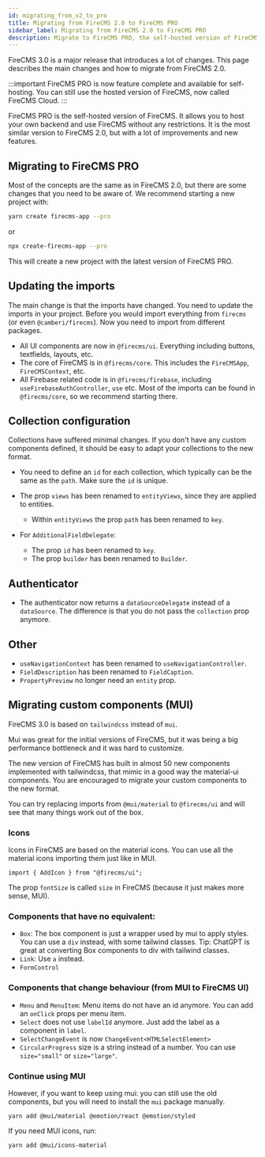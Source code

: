 ```yaml
---
id: migrating_from_v2_to_pro
title: Migrating from FireCMS 2.0 to FireCMS PRO
sidebar_label: Migrating from FireCMS 2.0 to FireCMS PRO
description: Migrate to FireCMS PRO, the self-hosted version of FireCMS.
---
```


FireCMS 3.0 is a major release that introduces a lot of changes. This page
describes the main changes and how to migrate from FireCMS 2.0.

:::important
FireCMS PRO is now feature complete and available for self-hosting.
You can still use the hosted version of FireCMS, now called FireCMS Cloud.
:::


FireCMS PRO is the self-hosted version of FireCMS. It allows you to host your own backend and use FireCMS without any restrictions.
It is the most similar version to FireCMS 2.0, but with a lot of improvements and new features.

## Migrating to FireCMS PRO

Most of the concepts are the same as in FireCMS 2.0, but there are some changes that you need to be aware of.
We recommend starting a new project with:
```bash
yarn create firecms-app --pro
```
or
```bash
npx create-firecms-app --pro
```

This will create a new project with the latest version of FireCMS PRO.

## Updating the imports

The main change is that the imports have changed. You need to update the imports in your project.
Before you would import everything from `firecms` (or even `@camberi/firecms`). Now you need to import from
different packages.
- All UI components are now in `@firecms/ui`. Everything including buttons, textfields, layouts, etc.
- The core of FireCMS is in `@firecms/core`. This includes the `FireCMSApp`, `FireCMSContext`, etc.
- All Firebase related code is in `@firecms/firebase`, including `useFirebaseAuthController`, `use` etc.
Most of the imports can be found in `@firecms/core`, so we recommend starting there.

## Collection configuration

Collections have suffered minimal changes. If you don't have any custom components defined, it should be
easy to adapt your collections to the new format.

- You need to define an `id` for each collection, which typically can be the same as the `path`. Make sure the
`id` is unique.

- The prop `views` has been renamed to `entityViews`, since they are applied to entities.
  - Within `entityViews` the prop `path` has been renamed to `key`.

- For `AdditionalFieldDelegate`:
  - The prop `id` has been renamed to `key`.
  - The prop `builder` has been renamed to `Builder`.

## Authenticator

- The authenticator now returns a `dataSourceDelegate` instead of a `dataSource`. The difference is that you do
not pass the `collection` prop anymore.

## Other

- `useNavigationContext` has been renamed to `useNavigationController`.
- `FieldDescription` has been renamed to `FieldCaption`.
- `PropertyPreview` no longer need an `entity` prop.


## Migrating custom components (MUI)

FireCMS 3.0 is based on `tailwindcss` instead of `mui`.

Mui was great for the initial versions of FireCMS, but it was being a big performance bottleneck
and it was hard to customize.

The new version of FireCMS has built in almost 50 new components implemented with tailwindcss, that
mimic in a good way the material-ui components. You are encouraged to migrate your custom components
to the new format.

You can try replacing imports from `@mui/material` to `@firecms/ui` and will see that many things work out of the box.

### Icons

Icons in FireCMS are based on the material icons. You can use all the material icons importing them just like in MUI.

```tsx
import { AddIcon } from "@firecms/ui";
```

The prop `fontSize` is called `size` in FireCMS (because it just makes more sense, MUI).

### Components that have no equivalent:
- `Box`: The box component is just a wrapper used by mui to apply styles. You can use a `div` instead, with some
tailwind classes.
Tip: ChatGPT is great at converting Box components to div with tailwind classes.
- `Link`: Use `a` instead.
- `FormControl`

### Components that change behaviour (from MUI to FireCMS UI)
- `Menu` and `MenuItem`: Menu items do not have an id anymore. You can add an `onClick` props per menu item.
- `Select` does not use `labelId` anymore. Just add the label as a component in `label`.
- `SelectChangeEvent` is now `ChangeEvent<HTMLSelectElement>`
- `CircularProgress` size is a string instead of a number. You can use `size="small"` or `size="large"`.

### Continue using MUI

However, if you want to keep using mui: you can still use the old components, but you will need to
install the `mui` package manually.

```
yarn add @mui/material @emotion/react @emotion/styled
```

If you need MUI icons, run:

```
yarn add @mui/icons-material
```

